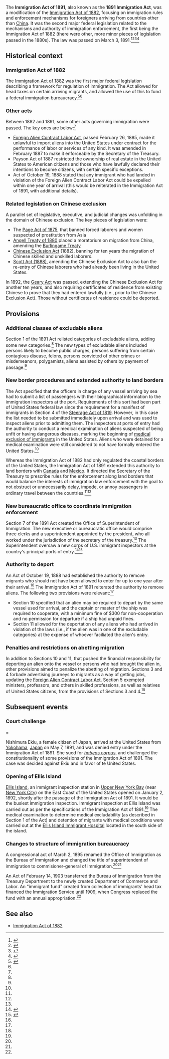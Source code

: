 The '''Immigration Act of 1891''', also known as the '''1891 Immigration Act''', was a modification of the [[Immigration Act of 1882]], focusing on immigration rules and enforcement mechanisms for foreigners arriving from countries other than [[China]]. It was the second major federal legislation related to the mechanisms and authority of immigration enforcement, the first being the Immigration Act of 1882 (there were other, more minor pieces of legislation passed in the 1880s). The law was passed on March 3, 1891.<ref name=uwb-fulltext>{{cite web|url = http://library.uwb.edu/static/USimmigration/26%20stat%201084.pdf|title = An act in amendment to the various acts relative to immigration and the imortation of aliens under contract or agreement to perform labor.|date = March 3, 1891|accessdate = March 9, 2016}}</ref name=suny-summary><ref>{{cite web|url = http://people.sunyulster.edu/voughth/immlaws1875_1918.htm|title = Summary of Immigration Laws, 1875-1918|accessdate = March 9, 2016}}</ref><ref name=i2us>{{cite web|url = http://immigrationtounitedstates.org/585-immigration-act-of-1891.html|title = Immigration Act of 1891|accessdate = March 9, 2016|publisher = Immigration to the United States|last = Hester|first = Torrie}}</ref><ref name=immigration-legal-history>{{cite web|url = https://familysearch.org/learn/wiki/en/Legal_History_of_Immigration|title = Legal History of Immigration|publisher = FamilySearch|accessdate = March 11, 2016}}</ref>

== Historical context ==

=== Immigration Act of 1882 ===

The [[Immigration Act of 1882]] was the first major federal legislation describing a framework for regulation of immigration. The Act allowed for head taxes on certain arriving migrants, and allowed the use of this to fund a federal immigration bureaucracy.<ref name=uwb-1882-fulltext>{{cite web|url = http://library.uwb.edu/static/USimmigration/22%20stat%20214.pdf|title = An act to regulate immigration|accessdate = March 11, 2016}}</ref><ref name=immigration-legal-history/>

=== Other acts ===

Between 1882 and 1891, some other acts governing immigration were passed. The key ones are below:<ref name=suny-summary/>

* [[Foreign Alien Contract Labor Act]], passed February 26, 1885, made it unlawful to import aliens into the United States under contract for the performance of labor or services of any kind. It was amended in February 1887 to make it enforceable by the Secretary of the Treasury.
* Payson Act of 1887 restricted the ownership of real estate in the United States to American citizens and those who have lawfully declared their intentions to become citizens, with certain specific exceptions.
* Act of October 19, 1888 stated that any immigrant who had landed in violation of the Foreign Alien Contract Labor Act could be expelled within one year of arrival (this would be reiterated in the Immigration Act of 1891, with additional details).

=== Related legislation on Chinese exclusion ===

A parallel set of legislative, executive, and judicial changes was unfolding in the domain of Chinese exclusion. The key pieces of legislation were:

* The [[Page Act of 1875]], that banned forced laborers and women suspected of prostitution from Asia
* [[Angell Treaty of 1880]] placed a moratorium on migration from China, amending the [[Burlingame Treaty]]
* [[Chinese Exclusion Act]] (1882), banning for ten years the migration of Chinese skilled and unskilled laborers.
* [[Scott Act (1888)]], amending the Chinese Exclusion Act to also ban the re-entry of Chinese laborers who had already been living in the United States.

In 1892, the [[Geary Act]] was passed, extending the Chinese Exclusion Act for another ten years, and also requiring certificates of residence from existing Chinese to prove that they had entered lawfully (i.e., prior to the Chinese Exclusion Act). Those without certificates of residence could be deported.

== Provisions ==

=== Additional classes of excludable aliens ===

Section 1 of the 1891 Act relisted categories of excludable aliens, adding some new categories.<ref name=i2us/> The new types of excludable aliens included persons likely to become public charges, persons suffering from certain contagious disease, felons, persons convicted of other crimes or misdemeanors, polygamists, aliens assisted by others by payment of passage.<ref name=suny-summary/>

=== New border procedures and extended authority to land borders ===

The Act specified that the officers in charge of any vessel arriving by sea had to submit a list of passengers with their biographical information to the immigration inspectors at the port. Requirements of this sort had been part of United States federal law since the requirement for a manifest of immigrants in Section 4 of the [[Steerage Act of 1819]]. However, in this case the list needed to be submitted immediately upon arrival and was used to inspect aliens prior to admitting them. The inspectors at ports of entry had the authority to conduct a medical examination of aliens suspected of being unfit or having dangerous diseases, marking the beginning of [[medical exclusion of immigrants]] in the United States. Aliens who were detained for a medical examination were still considered to not have formally entered the United States.<ref name=uwb-fulltext/>

Whereas the Immigration Act of 1882 had only regulated the coastal borders of the United States, the Immigration Act of 1891 extended this authority to land borders with [[Canada]] and [[Mexico]]. It directed the Secretary of the Treasury to prescribe rules for the enforcement along land borders that would balance the interests of immigration law enforcement with the goal to not obstruct or unnecessarily delay, impede, or annoy passengers in ordinary travel between the countries.<ref name=uwb-fulltext/><ref name=i2us/>

=== New bureaucratic office to coordinate immigration enforcement ===

Section 7 of the 1891 Act created the Office of Superintendent of Immigration. The new executive or bureaucratic office would comprise three clerks and a superintendent appointed by the president, who all worked under the jurisdiction of the secretary of the treasury.<ref name=i2us/> The Superintendent oversaw a new corps of U.S. immigrant inspectors at the country's principal ports of entry.<ref name=uscis>{{cite web|url = https://www.uscis.gov/history-and-genealogy/our-history/agency-history/origins-federal-immigration-service|title = Origins of the Federal Immigration Service|accessdate = March 9, 2016|publisher = [[United States Citizenship  and Immigration Services]]}}</ref><ref name=cbp>{{cite web|url = http://www.cbp.gov/about/history/1891-imigration-inspection-expands|title = 1891: Immigration Inspection Expands|accessdate = March 9, 2016|publisher = [[U.S. Customs and Border Protection]]}}</ref>

=== Authority to deport ===

An Act of October 19, 1888 had established the authority to remove migrants who should not have been allowed to enter for up to one year after their arrival.<ref name=suny-summary/> The Immigration Act of 1891 reiterated the authority to remove aliens. The following two provisions were relevant:<ref name=uwb-fulltext/>

* Section 10 specified that an alien may be required to depart by the same vessel used for arrival, and the captain or master of the ship was required to cooperate, with a minimum fine of $300 for non-cooperation and no permission for departure if a ship had unpaid fines.
* Section 11 allowed for the deportation of any aliens who had arrived in violation of the laws (i.e., if the alien was in one of the excludable categories) at the expense of whoever faciliated the alien's entry.

=== Penalties and restrictions on abetting migration ===

In addition to Sections 10 and 11, that pushed the financial responsibility for deporting an alien onto the vessel or persons who had brought the alien in, other provisions aimed to penalize the abetting of migration. Sections 3 and 4 forbade advertising journeys to migrants as a way of getting jobs, updating the [[Foreign Alien Contract Labor Act]]. Section 5 exempted ministers, professors, and others in skilled professions, as well as relatives of United States citizens, from the provisions of Sections 3 and 4.<ref name=uwb-fulltext/>

== Subsequent events ==

=== Court challenge ====

{{further|Nishimura Ekiu v. United States}}

Nishimura Ekiu, a female citizen of Japan, arrived at the United States from [[Yokohama]], [[Japan]] on May 7, 1891, and was denied entry under the Immigration Act of 1891. She sued for ''[[habeas corpus]]'', and challenged the constitutionality of some provisions of the Immigration Act of 1891. The case was decided against Ekiu and in favor of te United States.

=== Opening of Ellis Island ===

[[Ellis Island]], an immigrant inspection station in [[Upper New York Bay]] (near [[New York City]]) on the East Coast of the United States opened on January 2, 1892, shortly after the passage of the Immigration Act of 1891. It would be the busiest immigration inspection. Immigrant inspection at Ellis Island was carried out as per the specifications of the Immigration Act of 1891.<ref name=uscis/> The medical examination to determine medical excludability (as described in Section 1 of the Act) and detention of migrants with medical conditions were carried out at the [[Ellis Island Immigrant Hospital]] located in the south side of the island.

=== Changes to structure of immigration bureaucracy ===

A congressional act of March 2, 1895 renamed the Office of Immigration as the Bureau of Immigration and changed the title of superintendent of immigration to commisioner-general of immigration.<ref name=cbp/><ref name=uscis/>

An Act of February 14, 1903 transferred the Bureau of Immigration from the Treasury Department to the newly created Department of Commerce and Labor.  An "immigrant fund" created from collection of immigrants' head tax financed the Immigration Service until 1909, when Congress replaced the fund with an annual appropriation.<ref name=uscis/>

== See also ==

* [[Immigration Act of 1882]]
